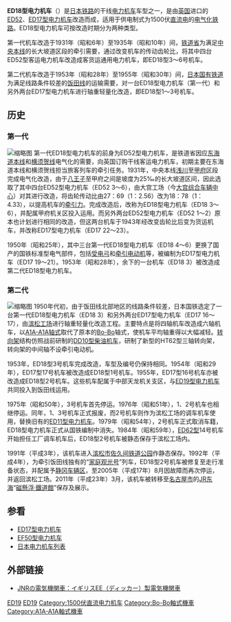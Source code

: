 {{Infobox Locomotive
| name = ED18
| image = ED18-2.JPG
| caption = 
| type = [[电力机车|电力机车]]
| origin = {{UK}}
| builder = 
| roadnumber = 
| builddate  = 1923年（新造）<br />1931年—1935年（改造，第一代）<br />1953年—1955年（改造，第二代）
| totalproduction  = 
| user = {{JAP}}[[鐵道省_(日本)|铁道省]]
| data = 第二代
| uicclass = [[A1A-A1A|A1A-A1A]]
| gauge = 1,067毫米
| wheeldiameter = 
| axleload = 
| wheelbase = 
| minimumcurve = 
| length = 12,340毫米（车钩中心距）
| width = 2,800毫米
| height = 3,965毫米
| framesize = 
| weight = 65.86吨
| sandcap = 
| electricsystem = DC 1500V
| collectionmethod = 
| transmission = 直—直流电
| tractionmotors = MT6
| topspeed = 65公里/小时
| sustainedspeed = 
| poweroutput = 840千瓦（小时）
| tractiveeffort = 10,000公斤（持续）
| locobrakes = 
| locobrakepower = 
| locobrakeforce = 
| trainbrakes = 
| safety = 
| notes =
}}
'''ED18型电力机车'''（{{lang-ja|ED18形電気機関車}}）是[[日本鐵路運輸|日本铁路]]的干线[[电力机车|电力机车]]车型之一，是由[[英国|英国]]进口的[[日本國鐵ED17型電力機車#ED52|ED52]]、[[日本國鐵ED17型電力機車|ED17型电力机车]]改造而成，适用于供电制式为1500伏[[直流电|直流电]]的[[电气化铁路|电气化铁路]]。ED18型电力机车可按改造时期分为两种类型。

第一代机车改造于1931年（昭和6年）至1935年（昭和10年）间，[[鐵道省_(日本)|铁道省]]为满足[[中央本線|中央本线]]的长大坡道区段的牵引需要，通过改变机车的传动齿轮比，将其中四台ED52型客运电力机车改造成客货运通用电力机车，即ED18型3～6号机车。

第二代机车改造于1953年（昭和28年）至1955年（昭和30年）间，[[日本国有铁道|日本国有铁道]]为满足线路条件较差的[[飯田線|饭田线]]的运输需要，对一台ED18型电力机车（第一代）和另外两台ED17型电力机车进行轴重轻量化改造，即ED18型1～3号机车。

== 历史 ==
=== 第一代 ===
[[File:JNR-ED18-I.jpg|缩略图]]
第一代ED18型电力机车的前身为ED52型电力机车，是铁道省因应[[東海道本線|东海道本线]]和[[橫須賀線|横须贺线]]电气化的需要，向英国订购干线客运电力机车，初期主要在东海道本线和横须贺线担当旅客列车的牵引任务。1931年，中央本线[[浅川站|浅川]]至[[甲府車站|甲府]]区段完成电气化改造，由于[[八王子站|八王子]]至甲府之间是坡度为25‰的长大坡道区间，因此选取了其中四台ED52型电力机车（ED52 3～6），由大宫工场（今[[大宫综合车辆中心|大宫综合车辆中心]]）对其进行改造，将齿轮传动比由27：69（1：2.56）改为18：78（1：4.33），以提高机车的[[牵引力|牵引力]]。完成改造后，改称为ED18型电力机车（ED18 3～6），并配属甲府机关区投入运用。而另外两台ED52型电力机车（ED52 1～2）原本也计划进行相同的改造，但这两台机车于1943年经改变齿轮比后变为货运机车，并改称ED17型电力机车（ED17 22～23）。

1950年（昭和25年），其中三台第一代ED18型电力机车（ED18 4～6）更换了国产的国铁标准型电气部件，包括[[受电弓|受电弓]]和[[牵引电动机|牵引电动机]]等，被编制为ED17型电力机车（ED17 19～21）。1953年（昭和28年），余下的一台机车（ED18 3）被改造成第二代ED18型电力机车。

=== 第二代 ===
[[File:ED182a.jpg|缩略图]]
1950年代初，由于饭田线北部地区的线路条件较差，日本国铁选定了一台第一代ED18型电力机车（ED18 3）和另外两台ED17型电力机车（ED17 16～17），由[[东海旅客铁道滨松工场|滨松工场]]进行轴重轻量化改造工程。主要特点是将四轴机车改造成六轴机车，以[[A1A-A1A|A1A-A1A]][[机车轴式|轴式]]取代了原本的[[Bo-Bo|Bo-Bo]]轴式，使机车平均轴重得以大幅减轻。[[转向架|转向架]]结构仿照战前研制的[[日本國鐵DD10型柴油機車|DD10型柴油机车]]，研制了新型的HT62型三轴转向架，转向架的中间轴不设牵引电动机。

1953年，ED18型3号机车完成改造，车型及编号仍保持相同。1954年（昭和29年），ED17型17号机车被改造成ED18型1号机车。1955年，ED17型16号机车亦被改造成ED18型2号机车。这些机车配属于中部天龙机关支区，与[[日本國鐵ED19型電力機車|ED19型电力机车]]共同投入到饭田线运用。

1975年（昭和50年），3号机车首先停运。1976年（昭和51年），1、2号机车也相继停运。同年，1、3号机车正式报废，而2号机车则作为滨松工场的调车机车使用，替换旧有的[[日本国铁ED11型电力机车|ED11型电力机车]]。1979年（昭和54年），2号机车正式取消车籍，ED18型电力机车正式从国铁编制中消失。1984年（昭和59年），[[日本國鐵ED62型電力機車|ED62型]]14号机车开始担任工厂调车机车后，ED18型2号机车被静态保存于滨松工场内。

1991年（平成3年），该机车进入[[滨松市|滨松市]][[佐久间铁道公园|佐久间铁道公园]]作静态保存。1992年（平成4年），为牵引饭田线独有的“[[家庭观光号列车|家庭观光号]]”列车，ED18型2号机车被修复至走行准备状态，并配属予[[静冈车辆区|静冈车辆区]]，至2005年（平成17年）8月因故障而再次停运，并返回滨松工场。2011年（平成23年）3月，该机车被转移至[[名古屋市|名古屋市]]的[[JR东海|JR东海]]“[[磁浮鐵道館|磁懸浮·鐵道館]]”保存及展示。

== 参看 ==
{{Portal|日本鐵路|JR Rail ja.svg}}
* [[日本國鐵ED17型電力機車|ED17型电力机车]]
* [[日本國鐵EF50型電力機車|EF50型电力机车]]
* [[日本电力机车列表|日本电力机车列表]]

== 外部链接 ==
{{commonscat|JNR ED18}}
*{{ja}}[http://ktymtskz.my.coocan.jp/yuge/hidaka6.htm JNRの電気機関車：イギリスEE（ディッカー）製電気機関車] {{Wayback|url=http://ktymtskz.my.coocan.jp/yuge/hidaka6.htm |date=20180213054607 }}

{{日本國鐵舊型電力機車}}
{{JR东海的车辆}}

{{DEFAULTSORT:JNR ED19}}
[[Category:日本國有鐵道電力機車|ED19]]
[[Category:東海旅客鐵道電力機車|ED19]]
[[Category:1500伏直流电力机车|Category:1500伏直流电力机车]]
[[Category:Bo-Bo軸式機車|Category:Bo-Bo軸式機車]]
[[Category:A1A-A1A軸式機車|Category:A1A-A1A軸式機車]]